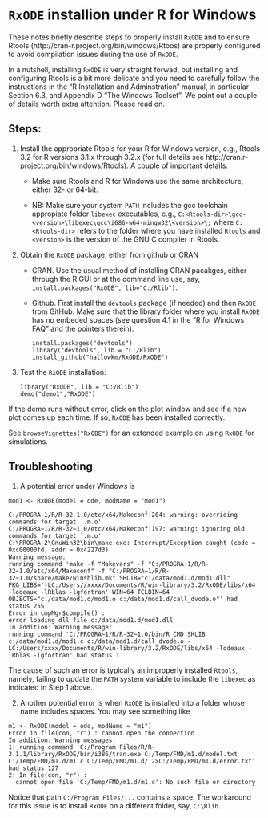 `RxODE` installion under R for Windows
====================================

These notes briefly describe steps to properly install `RxODE` and to
ensure Rtools (http://cran-r.project.org/bin/windows/Rtoos) are properly 
configured to avoid compilation issues during the use of `RxODE`. 

In a nutshell, installing `RxODE` is very straight forwad, but installing
and configuring Rtools is a bit more delicate and you need to 
carefully follow the instructions in the "R Installation and Adminstration" 
manual, in particular Section 6.3, and Appendix D "The Windows Toolset". 
We point out a couple of details worth extra attention.  Please read on.

Steps:
------

1. Install the appropriate Rtools for your R for Windows version,
   e.g., Rtools 3.2 for R versions 3.1.x through 3.2.x (for full details
   see http://cran.r-project.org/bin/windows/Rtools). A couple of 
   important details:

   * Make sure Rtools and R for Windows use the same architecture, either
     32- or 64-bit.
     
   * NB: Make sure your system `PATH` includes the gcc toolchain appropiate
     folder `libexec` executables, e.g., 
      `C:<Rtools-dir>\gcc-<version>\libexec\gcc\i686-w64-mingw32\<version>\;`
     where `C:<Rtools-dir>` refers to the folder where you have installed
     `Rtools` and `<version>` is the version of the GNU C complier in 
     Rtools.

2.  Obtain the `RxODE` package, either from github or CRAN 

    * CRAN. Use the usual method of installing CRAN pacakges, either 
      through the R GUI or at the command line use, say,
      `install.packages("RxODE", lib="C:/Rlib")`.

    * Github. First install the `devtools` package (if needed) and 
      then `RxODE` from GitHub.  Make sure that the library folder where you 
      install `RxODE` has no embeded spaces (see question 4.1 in the
      "R for Windows FAQ" and the pointers therein).
 
      ``` 
      install.packages("devtools")
      library("devtools", lib = "C:/Rlib")
      install_github("hallowkm/RxODE/RxODE")
      ```

3. Test the `RxODE` installation:

    ``` 
    library("RxODE", lib = "C:/Rlib")
    demo("demo1","RxODE")
    ```

If the demo runs without error, click on the plot window and see if a new plot comes 
up each time. If so, `RxODE` has been installed correctly.

See `browseVignettes("RxODE")` for an extended example on using `RxODE` for simulations.

Troubleshooting
---------------

1. A potential error under Windows is

```
mod1 <- RxODE(model = ode, modName = "mod1") 

C:/PROGRA~1/R/R-32~1.0/etc/x64/Makeconf:204: warning: overriding commands for target `.m.o' 
C:/PROGRA~1/R/R-32~1.0/etc/x64/Makeconf:197: warning: ignoring old commands for target `.m.o' 
C:\PROGRA~2\GnuWin32\bin\make.exe: Interrupt/Exception caught (code = 0xc00000fd, addr = 0x4227d3) 
Warning message: 
running command 'make -f "Makevars" -f "C:/PROGRA~1/R/R-32~1.0/etc/x64/Makeconf" -f "C:/PROGRA~1/R/R-32~1.0/share/make/winshlib.mk" SHLIB="c:/data/mod1.d/mod1.dll" PKG_LIBS='-LC:/Users//xxxx/Documents/R/win-library/3.2/RxODE/libs/x64 -lodeaux -lRblas -lgfortran' WIN=64 TCLBIN=64 OBJECTS="c:/data/mod1.d/mod1.o c:/data/mod1.d/call_dvode.o"' had status 255 
Error in cmpMgr$compile() : 
error loading dll file c:/data/mod1.d/mod1.dll 
In addition: Warning message: 
running command 'C:/PROGRA~1/R/R-32~1.0/bin/R CMD SHLIB c:/data/mod1.d/mod1.c c:/data/mod1.d/call_dvode.o -LC:/Users/xxxx/Documents/R/win-library/3.2/RxODE/libs/x64 -lodeaux -lRblas -lgfortran' had status 1 
```

The cause of such an error is typically an improperly installed `Rtools`, 
namely, failing to update the `PATH` system variable to include the `libexec`
as indicated in Step 1 above.

2. Another potential error is when `RxODE` is installed into a folder whose name
   includes spaces.  You may see something like

```
m1 <- RxODE(model = ode, modName = "m1")
Error in file(con, "r") : cannot open the connection
In addition: Warning messages:
1: running command 'C:/Program Files/R/R-3.1.1/library/RxODE/bin/i386/tran.exe C:/Temp/FMD/m1.d/model.txt C:/Temp/FMD/m1.d/m1.c C:/Temp/FMD/m1.d/ 2>C:/Temp/FMD/m1.d/error.txt' had status 127 
2: In file(con, "r") :
  cannot open file 'C:/Temp/FMD/m1.d/m1.c': No such file or directory
```

Notice that path `C:/Program Files/...` contains a space.  The workaround for this
issue is to install `RxODE` on a different folder, say, `C:\Rlib`.


